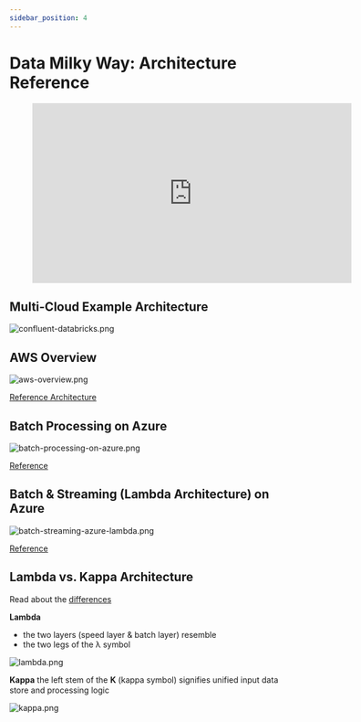 ```yaml
---
sidebar_position: 4
---
```

# Data Milky Way: Architecture Reference
<div style={{textAlign: 'center'}}>

<figure class="video-container">
    <iframe width="560" height="315" src="https://www.youtube.com/embed/OhoBX3IOYow" title="YouTube video player" frameborder="0" allow="accelerometer; autoplay; clipboard-write; encrypted-media; gyroscope; picture-in-picture" allowfullscreen></iframe>
</figure>

</div>

## Multi-Cloud Example Architecture

<div style={{textAlign: 'center'}}>

![confluent-databricks.png](./assets/confluent-databricks.png)

</div>

## AWS Overview

<div style={{textAlign: 'center'}}>

![aws-overview.png](./assets/aws-overview.png)

[Reference Architecture](https://docs.aws.amazon.com/wellarchitected/latest/analytics-lens/reference-architecture.html)

</div>

## Batch Processing on Azure

<div style={{textAlign: 'center'}}>

![batch-processing-on-azure.png](./assets/batch-processing-on-azure.png)

[Reference](https://docs.microsoft.com/en-us/azure/architecture/solution-ideas/articles/modern-data-warehouse)

</div>

## Batch & Streaming (Lambda Architecture) on Azure

<div style={{textAlign: 'center'}}>

![batch-streaming-azure-lambda.png](./assets/batch-streaming-azure-lambda.png)

[Reference](https://docs.microsoft.com/en-us/azure/architecture/example-scenario/dataplate2e/data-platform-end-to-end)

</div>


## Lambda vs. Kappa Architecture
Read about the [differences](https://luminousmen.com/post/modern-big-data-architectures-lambda-kappa)

**Lambda**
* the two layers (speed layer & batch layer) resemble
* the two legs of the λ symbol

<div style={{textAlign: 'center'}}>

![lambda.png](./assets/lambda.png)

</div>

**Kappa**
the left stem of the 𝚱 (kappa symbol) signifies
unified input data store and processing logic

<div style={{textAlign: 'center'}}>

![kappa.png](./assets/kappa.png)

</div>

</div>
